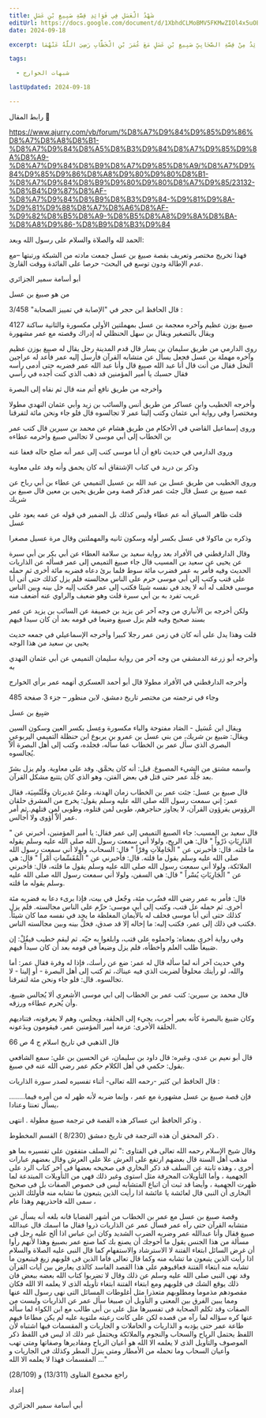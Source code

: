 ```yaml
---
title: شَهْدُ الْعَسَلِ فِي فَوَائِدِ قِصَّةِ صَبِيغِ بْنِ عَسَلٍ
editUrl: https://docs.google.com/document/d/1XbhdCLMoBMV5FKMwZIOl4x5uOEHeCt8P0hDcvODt7jQ/edit
date: 2024-09-18

excerpt: فَوَائِدُ مِنْ قِصَّةِ الصَّحَابِيِّ صَبِيغِ بْنِ عَسَلٍ مَعَ عُمَرَ بْنِ الْخَطَّابِ رَضِيَ اللَّهُ عَنْهُمَا 

tags:

  - شبهات الخوارج

lastUpdated: 2024-09-18

---
```


رابط المقال 📌 

https://www.ajurry.com/vb/forum/%D8%A7%D9%84%D9%85%D9%86%D8%A7%D8%A8%D8%B1-%D8%A7%D9%84%D8%A5%D8%B3%D9%84%D8%A7%D9%85%D9%8A%D8%A9-%D8%A7%D9%84%D8%B9%D8%A7%D9%85%D8%A9/%D8%A7%D9%84%D9%85%D9%86%D8%A8%D9%80%D9%80%D8%B1-%D8%A7%D9%84%D8%B9%D9%80%D9%80%D8%A7%D9%85/23132-%D8%B4%D9%87%D8%AF-%D8%A7%D9%84%D8%B9%D8%B3%D9%84-%D9%81%D9%8A-%D9%81%D9%88%D8%A7%D8%A6%D8%AF-%D9%82%D8%B5%D8%A9-%D8%B5%D8%A8%D9%8A%D8%BA-%D8%A8%D9%86-%D8%B9%D8%B3%D9%84

الحمد لله والصلاة والسلام على رسول الله وبعد:

فهذا تخريج مختصر وتعريف بقصة صبيغ بن عسل جمعت مادته من الشبكة ورتبتها –مع عدم الإطالة ودون توسع في البحث- حرصا على الفائدة ووقت القارئ.

أبو أسامة سمير الجزائري

من هو صبيغ بن عسل

قال الحافظ ابن حجر في "الإصابة في تمييز الصحابة" 3/458 :

4127 صبيغ بوزن عظيم وآخره معجمة بن عسل بمهملتين الأولى مكسورة والثانية ساكنة ويقال بالتصغير ويقال بن سهل الحنظلي له إدراك وقصته مع عمر مشهورة

روى الدارمي من طريق سليمان بن يسار قال قدم المدينة رجل يقال له صبيغ بوزن عظيم وآخره مهملة بن عسل فجعل يسأل عن متشابه القرآن فأرسل إليه عمر فأعد له عراجين النخل فقال من أنت قال أنا عبد الله صبيغ قال وأنا عبد الله عمر فضربه حتى أدمى رأسه فقال حسبك يا أمير المؤمنين قد ذهب الذي كنت أجده في رأسي

وأخرجه من طريق نافع أتم منه قال ثم نفاه إلى البصرة

وأخرجه الخطيب وابن عساكر من طريق أنس والسائب بن زيد وأبي عثمان النهدي مطولا ومختصرا وفي رواية أبي عثمان وكتب إلينا عمر لا تجالسوه قال فلو جاء ونحن مائة لتفرقنا

وروى إسماعيل القاضي في الأحكام من طريق هشام عن محمد بن سيرين قال كتب عمر بن الخطاب إلى أبي موسى لا تجالس صبيغ واحرمه عطاءه

وروى الدارمي في حديث نافع أن أبا موسى كتب إلى عمر أنه صلح حاله فعفا عنه

وذكر بن دريد في كتاب الإشتقاق أنه كان يحمق وأنه وفد على معاوية

وروى الخطيب من طريق عسل بن عبد الله بن عسيل التميمي عن عطاء بن أبي رباح عن عمه صبيغ بن عسل قال جئت عمر فذكر قصة ومن طريق يحيى بن معين قال صبيغ بن شريك

قلت ظاهر السياق أنه عم عطاء وليس كذلك بل الضمير في قوله عن عمه يعود على عسل

وذكره بن ماكولا في عسل بكسر أوله وسكون ثانيه والمهملتين وقال مرة عسيل مصغرا

وقال الدارقطني في الأفراد بعد رواية سعيد بن سلامة العطاء عن أبي بكر بن أبي سبرة عن يحيى عن سعيد بن المسيب قال جاء صبيغ التميمي إلى عمر فسأله عن الذاريات الحديث وفيه فأمر به عمر فضرب مائة سوط فلما برئ دعاه فضربه مائة أخرى ثم حمله على قتب وكتب إلى أبي موسى حرم على الناس مجالسته فلم يزل كذلك حتى أتى أبا موسى فحلف له أنه لا يجد في نفسه شيئا فكتب إلى عمر فكتب إليه خل بينه وبين الناس غريب تفرد به بن أبي سبرة قلت وهو ضعيف والراوي عنه أضعف منه

ولكن أخرجه بن الأنباري من وجه آخر عن يزيد بن خصيفة عن السائب بن يزيد عن عمر بسند صحيح وفيه فلم يزل صبيغ وضيعا في قومه بعد أن كان سيدا فيهم

قلت وهذا يدل على أنه كان في زمن عمر رجلا كبيرا وأخرجه الإسماعيلي في جمعه حديث يحيى بن سعيد من هذا الوجه

وأخرجه أبو زرعة الدمشقي من وجه آخر من رواية سليمان التميمي عن أبي عثمان النهدي به

وأخرجه الدارقطني في الأفراد مطولا قال أبو أحمد العسكري أتهمه عمر برأي الخوارج

وجاء في ترجمته من مختصر تاريخ دمشق، لابن منظور – جزء 3 صفحة 485

صَبِيغ بن عسل

ويقال ابن عُسَيل - الصَاد مفتوحة والباء مكسورة وعِسل بكسر العين وسكون السين ويقال: صَبيغ بن شريك، من بني عسل بن عمرو بن يربوع ابن حنظلة التميمي اليربوعي البصري الذي سأل عمر بن الخطاب عما سأله، فجلده، وكتب إلى أهل البصرة ألاّ يُجالسوه.

واسمه مشتق من الشيء المصبوغ. قيل: أنه كان يحمَّق. وفد على معاوية. ولم يزل بشرّ بعد جَلْد عمر حتى قتل في بعض الفتن، وهو الذي كان يتتبع مشكل القرآن.

قال صبيغ بن عسل: جئت عمر بن الخطاب زمان الهدنة، وعليّ غديرتان وقَلَنْسِيَة، فقال عمر: إني سمعت رسول الله صلى الله عليه وسلم يقول: يخرج من المشرق حلقان الرؤوس يقرؤون القرآن، لا يجاوز حناجرهم، طوبى لمن قتلوه، وطوبى لمن قتلهم. ثم أمر عمر ألاّ أُؤوى ولا أُجالس.

قال سعيد بن المسيب: جاء الصبيغ التميمي إلى عمر فقال: يا أمير المؤمنين، أخبرني عن " الذَارِيَاتِ ذَرْواً " قال: هي الريح، ولولا أني سمعت رسول الله صلى الله عليه وسلم يقوله ما قلته. قال: فأخبرني عن " الْحَامِلاَتِ وِقرْاً " قال: السحاب، ولولا أني سمعت رسول الله صلى الله عليه وسلم يقول ما قلته. قال: فأخبرني عن " الْمُقَسِّماتِ أَمْراً " قال: هي الملائكة، ولولا أني سمعت رسول الله صلى الله عليه وسلم يقول ما قلته، قال: فأخبرني عن " الْجَارِيَاتِ يُسْراً " قال: هي السفن، ولولا أني سمعت رسول الله صلى الله عليه وسلم يقوله ما قلته.

قال: فأمر به عمر رضي الله فضُرب مئة، وجُعل في بيت، فإذا برىء دعا به فضربه مئة أخرى. ثم حمله عل قتب، وكتب إلى أبي موسى: حرِّم على الناس مجالسته. فلم يزل كذلك حتى أتى أبا موسى فحلف له بالأيمان المغلظة ما يجد في نفسه مما كان شيئاً. فكتب في ذلك إلى عمر، فكتب إليه: ما إخاله إلا قد صدق، فخلِّ بينه وبين مجالسته الناس.

وفي رواية أخرى بمعناه: واحملوه على قتب، وابلغوا به حيّه. ثم ليقم خطيب فيقُلْ: إن صَبيغاً طلب العلم وأخطأه، فلم يزل وضيعاً في قومه بعد أن كان سيداً فيهم.

وفي حديث آخر أنه لما سأله قال له عمر: ضع عن رأسك، فإذا له وفرة فقال عمر: أما والله، لو رأيتك محلوقاً لضربت الذي فيه عيناك، ثم كتب إلى أهل البصرة - أو إلينا - لا تجالسوه. قال: فلو جاء ونحن مئة لتفرقنا.

قال محمد بن سيرين: كتب عمر بن الخطاب إلى ابي موسى الأشعري ألا يُجالس صَبيغ، وأن يُحرم عطاءَه ورزقه.

وكان صَبيغ بالبصرة كأنه بعير أجرب، يجيء إلى الحلقة، ويجلس، وهم لا يعرفونه، فتناديهم الحلقة الأخرى: عزمة أمير المؤمنين عمر، فيقومون ويدَعونه.

قال الذهبي في تاريخ اسلام ج 4 ص 66

قال أبو نعيم بن عدي، وغيره: قال داود بن سليمان، عن الحسين بن علي: سمع الشافعي يقول: حكمي في أهل الكلام حكم عمر رضي الله عنه في صبيغ.

قال الحافظ ابن كثير -رحمه الله تعالى- أثناء تفسيره لصدر سورة الذاريات :

........فإن قصة صبيغ بن عسل مشهورة مع عمر ، وإنما ضربه لأنه ظهر له من أمره فيما يسأل تعنتا وعنادا،

وذكر الحافظ ابن عساكر هذه القصة في ترجمة صبيغ مطولة . انتهى .

ذكر المحقق أن هذه الترجمة في تاريخ دمشق (8/230 ) القسم المخطوط .

وقال شيخ الإسلام رحمه الله تعالى في الفتاوى :" ثم السلف متفقون على تفسيره بما هو مذهب أهل السنة قال بعضهم ارتفع على العرش علا على العرش وقال بعضهم عبارات أخرى ، وهذه ثابتة عن السلف قد ذكر البخاري فى صحيحه بعضها فى آخر كتاب الرد على الجهمية ، وأما التأويلات المحرفة مثل استوى وغير ذلك فهى من التأويلات المبتدعة لما ظهرت الجهمية ، وأيضا قد ثبت أن اتباع المتشابه ليس فى خصوص الصفات بل فى صحيح البخارى أن النبى قال لعائشة يا عائشة اذا رأيت الذين يتبعون ما تشابه منه فأولئك الذين سمى الله فاحذريهم وهذا عام ،

وقصة صبيغ بن عسل مع عمر بن الخطاب من أشهر القضايا فانه بلغه أنه يسأل عن متشابه القرآن حتى رآه عمر فسأل عمر عن الذاريات ذروا فقال ما اسمك قال عبدالله صبيغ فقال وأنا عبدالله عمر وضربه الضرب الشديد وكان ابن عباس اذا ألح عليه رجل فى مسألة من هذا الجنس يقول ما أحوجك أن يصنع بك كما صنع عمر بصبيغ وهذا لأنهم رأوا أن غرض السائل ابتغاء الفتنة لا الاسترشاد والاستفهام كما قال النبى عليه الصلاة والسلام اذا رأيت الذين يتبعون ما تشابه منه وكما قال تعالى فأما الذين فى قلوبهم زيغ فيتبعون ما تشابه منه ابتغاء الفتنة فعاقبوهم على هذا القصد الفاسد كالذى يعارض بين آيات القرآن وقد نهى النبى صلى الله عليه وسلم عن ذلك وقال لا تضربوا كتاب الله بعضه ببعض فان ذلك يوقع الشك فى قلوبهم ومع ابتغاء الفتنة ابتغاء تأويله الذى لا يعلمه الا الله فكان مقصودهم مذموما ومطلوبهم متعذرا مثل أغلوطات المسائل التى نهى رسول الله عنها ومما يبين الفرق بين المعنى و التأويل أن صبيغا سأل عمر عن الذاريات وليست من الصفات وقد تكلم الصحابة فى تفسيرها مثل على بن أبى طالب مع ابن الكواء لما سأله عنها كره سؤاله لما رآه من قصده لكن على كانت رعيته ملتوية عليه لم يكن مطاعا فيهم طاعة عمر حتى يؤدبه و الذاريات و الحاملات و الجاريات و المقسمات فيها اشتباه لأن اللفظ يحتمل الرياح والسحاب والنجوم والملائكة ويحتمل غير ذلك اذ ليس فى اللفظ ذكر الموصوف والتأويل الذى لا يعلمه الا الله هو أعيان الرياح ومقاديرها وصفاتها ومتى تهب وأعيان السحاب وما تحمله من الأمطار ومتى ينزل المطر وكذلك فى الجاريات و المقسمات فهذا لا يعلمه الا الله ..."

راجع مجموع الفتاوى (13/311) و (28/109)

إعداد

أبي أسامة سمير الجزائري


